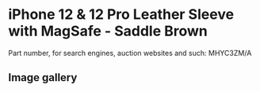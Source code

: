 
# iPhone 12 & 12 Pro Leather Sleeve with MagSafe - Saddle Brown

Part number, for search engines, auction websites and such: MHYC3ZM/A

## Image gallery

<div style={{ width: "768px" }}>
  <GalleryComponent
    images={[
      {
        original: "/everysource/MHYC3.webp",
        thumbnail: "/everypreview/MHYC3.webp",
      },
      {
        original: "/everysource/MHYC3_AV1.webp",
        thumbnail: "/everypreview/MHYC3_AV1.webp",
      },
      {
        original: "/everysource/MHYC3_AV2.webp",
        thumbnail: "/everypreview/MHYC3_AV2.webp",
      },
      {
        original: "/everysource/MHYC3_AV3.webp",
        thumbnail: "/everypreview/MHYC3_AV3.webp",
      }
    ]}
  />
</div>